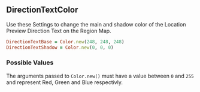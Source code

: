 ## DirectionTextColor

Use these Settings to change the main and shadow color of the Location Preview Direction Text on the Region Map.

```ruby
DirectionTextBase = Color.new(248, 248, 248)
DirectionTextShadow = Color.new(0, 0, 0)
```

### Possible Values

The  arguments passed to `Color.new()` must have a value between `0` and `255` and represent Red, Green and Blue respectivly.